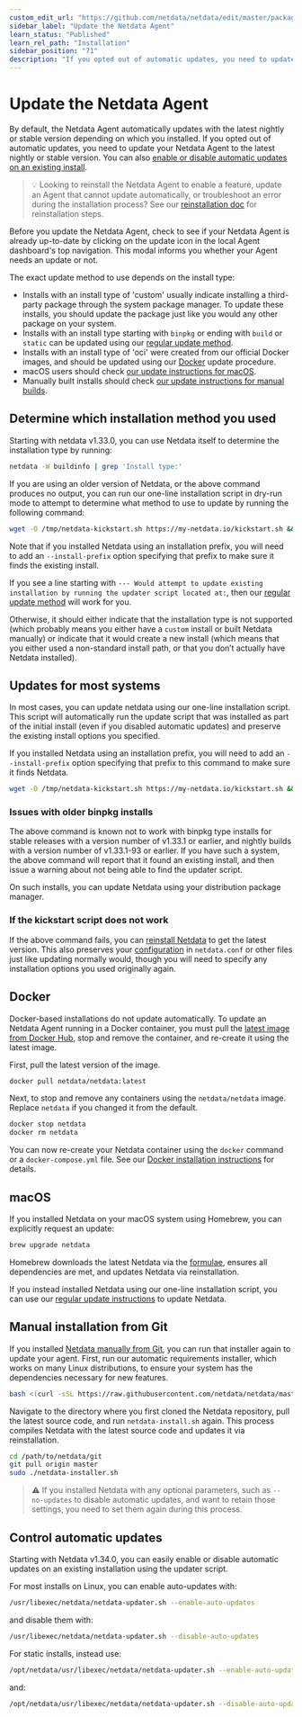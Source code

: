 ```yaml
---
custom_edit_url: "https://github.com/netdata/netdata/edit/master/packaging/installer/UPDATE.md"
sidebar_label: "Update the Netdata Agent"
learn_status: "Published"
learn_rel_path: "Installation"
sidebar_position: "71"
description: "If you opted out of automatic updates, you need to update your Netdata Agent to the latest nightly or stable version."
---
```



# Update the Netdata Agent

By default, the Netdata Agent automatically updates with the latest nightly or stable version depending on which
you installed. If you opted out of automatic updates, you need to update your Netdata Agent to the latest nightly
or stable version. You can also [enable or disable automatic updates on an existing install](#control-automatic-updates).

> 💡 Looking to reinstall the Netdata Agent to enable a feature, update an Agent that cannot update automatically, or
> troubleshoot an error during the installation process? See our [reinstallation doc](/docs/nightly/installation/reinstall-the-netdata-agent)
> for reinstallation steps.

Before you update the Netdata Agent, check to see if your Netdata Agent is already up-to-date by clicking on the update
icon in the local Agent dashboard's top navigation. This modal informs you whether your Agent needs an update or not.

The exact update method to use depends on the install type:

-   Installs with an install type of 'custom' usually indicate installing a third-party package through the system
    package manager. To update these installs, you should update the package just like you would any other package
    on your system.
-   Installs with an install type starting with `binpkg` or ending with `build` or `static` can be updated using
    our [regular update method](#updates-for-most-systems).
-   Installs with an install type of 'oci' were created from our official Docker images, and should be updated
    using our [Docker](#docker) update procedure.
-   macOS users should check [our update instructions for macOS](#macos).
-   Manually built installs should check [our update instructions for manual builds](#manual-installation-from-git).

## Determine which installation method you used

Starting with netdata v1.33.0, you can use Netdata itself to determine the installation type by running:

```bash
netdata -W buildinfo | grep 'Install type:'
```

If you are using an older version of Netdata, or the above command produces no output, you can run our one-line
installation script in dry-run mode to attempt to determine what method to use to update by running the following
command:

```bash
wget -O /tmp/netdata-kickstart.sh https://my-netdata.io/kickstart.sh && sh /tmp/netdata-kickstart.sh --dry-run
```

Note that if you installed Netdata using an installation prefix, you will need to add an `--install-prefix` option
specifying that prefix to make sure it finds the existing install.

If you see a line starting with `--- Would attempt to update existing installation by running the updater script
located at:`, then our [regular update method](#updates-for-most-systems) will work for you.

Otherwise, it should either indicate that the installation type is not supported (which probably means you either
have a `custom` install or built Netdata manually) or indicate that it would create a new install (which means that
you either used a non-standard install path, or that you don’t actually have Netdata installed).

## Updates for most systems

In most cases, you can update netdata using our one-line installation script.  This script will automatically
run the update script that was installed as part of the initial install (even if you disabled automatic updates)
and preserve the existing install options you specified.

If you installed Netdata using an installation prefix, you will need to add an `--install-prefix` option specifying
that prefix to this command to make sure it finds Netdata.

```bash
wget -O /tmp/netdata-kickstart.sh https://my-netdata.io/kickstart.sh && sh /tmp/netdata-kickstart.sh
```

### Issues with older binpkg installs

The above command is known not to work with binpkg type installs for stable releases with a version number of
v1.33.1 or earlier, and nightly builds with a version number of v1.33.1-93 or earlier. If you have such a system,
the above command will report that it found an existing install, and then issue a warning about not being able to
find the updater script.

On such installs, you can update Netdata using your distribution package manager.

### If the kickstart script does not work

If the above command fails, you can [reinstall
Netdata](/docs/nightly/installation/reinstall-the-netdata-agent#one-line-installer-script-kickstartsh) to get the latest version. This
also preserves your [configuration](/docs/nightly/getting-started/configuration) in `netdata.conf` or other files just like updating
normally would, though you will need to specify any installation options you used originally again.

## Docker

Docker-based installations do not update automatically. To update an Netdata Agent running in a Docker container, you
must pull the [latest image from Docker Hub](https://hub.docker.com/r/netdata/netdata), stop and remove the container,
and re-create it using the latest image.

First, pull the latest version of the image.

```bash
docker pull netdata/netdata:latest
```

Next, to stop and remove any containers using the `netdata/netdata` image. Replace `netdata` if you changed it from the
default.

```bash
docker stop netdata
docker rm netdata
```

You can now re-create your Netdata container using the `docker` command or a `docker-compose.yml` file. See our [Docker
installation instructions](/docs/nightly/installation/installation-methods/docker#create-a-new-netdata-agent-container) for details.

## macOS

If you installed Netdata on your macOS system using Homebrew, you can explicitly request an update:

```bash
brew upgrade netdata
```

Homebrew downloads the latest Netdata via the
[formulae](https://github.com/Homebrew/homebrew-core/blob/master/Formula/netdata.rb), ensures all dependencies are met,
and updates Netdata via reinstallation.

If you instead installed Netdata using our one-line installation script, you can use our [regular update
instructions](#updates-for-most-systems) to update Netdata.

## Manual installation from Git

If you installed [Netdata manually from Git](/docs/nightly/installation/installation-methods/from-a-git-checkout), you can run that installer again
to update your agent. First, run our automatic requirements installer, which works on many Linux distributions, to
ensure your system has the dependencies necessary for new features.

```bash
bash <(curl -sSL https://raw.githubusercontent.com/netdata/netdata/master/packaging/installer/install-required-packages.sh)
```

Navigate to the directory where you first cloned the Netdata repository, pull the latest source code, and run
`netdata-install.sh` again. This process compiles Netdata with the latest source code and updates it via reinstallation.

```bash
cd /path/to/netdata/git
git pull origin master
sudo ./netdata-installer.sh
```

> ⚠️ If you installed Netdata with any optional parameters, such as `--no-updates` to disable automatic updates, and
> want to retain those settings, you need to set them again during this process.

## Control automatic updates

Starting with Netdata v1.34.0, you can easily enable or disable automatic updates on an existing installation
using the updater script.

For most installs on Linux, you can enable auto-updates with:

```bash
/usr/libexec/netdata/netdata-updater.sh --enable-auto-updates
```

and disable them with:

```bash
/usr/libexec/netdata/netdata-updater.sh --disable-auto-updates
```

For static installs, instead use:

```bash
/opt/netdata/usr/libexec/netdata/netdata-updater.sh --enable-auto-updates
```

and:

```bash
/opt/netdata/usr/libexec/netdata/netdata-updater.sh --disable-auto-updates
```
